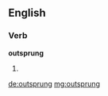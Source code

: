==English==

===Verb===
'''outsprung'''

# {{past participle of|outspring}}

[[de:outsprung]]
[[mg:outsprung]]